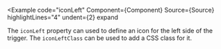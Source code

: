 
<Example
  code="iconLeft"
  Component={Component}
  Source={Source}
  highlightLines="4"
  undent={2}
  expand
>
  The `iconLeft` property can used to define an icon for the left side of the
  trigger.  The `iconLeftClass` can be used to add a CSS class for it.
</Example>
